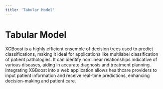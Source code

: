 ```yaml
---
title: 'Tabular Model'
---
```


# Tabular Model

XGBoost is a highly efficient ensemble of decision trees used to predict classifications, making it ideal for applications like multilabel classification of patient pathologies. It can identify non linear relationships indicative of various diseases, aiding in accurate diagnosis and treatment planning. Integrating XGBoost into a web application allows healthcare providers to input patient information and receive real-time predictions, enhancing decision-making and patient care.
